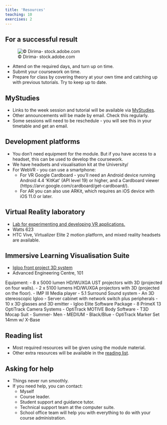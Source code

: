 ```yaml
---
title: 'Resources'
teaching: 10
exercises: 2
---
```


## For a successful result


![&copy; Dirima- stock.adobe.com](fig/success.jpeg)

- Attend on the required days, and turn up on time.
- Submit your coursework on time.
- Prepare for class by covering theory at your own time and catching up with previous tutorials. Try to keep up to date.




## MyStudies
- Links to the week session and tutorial will be available via [MyStudies](https://mystudies.brighton.ac.uk/).
- Other announcements will be made by email. Check this regularly. 
- Some sessions will need to be reschedule - you will see this in your timetable and get an email.

## Development platforms
- You don’t need equipment for the module. But if you have access to a headset, this can be used to develop the coursework.
- We have headsets and visualisation kit at the University/
- For WebVR -  you can use a smartphone:
  - For VR Google Cardboard  - you'll need an Android device running Android 4.4 'KitKat' (API level 19) or higher, and a Cardboard viewer (https://arvr.google.com/cardboard/get-cardboard/).
  - For AR you can also use ARKit, which requires an iOS device with iOS 11.0 or later.


## Virtual Reality laboratory
- [Lab for experimenting and developing VR applications.](https://blogs.brighton.ac.uk/csius/virtual-reality-laboratory/) 
- Watts 623
- HTC Vive, Virtualizer Elite 2 motion platform, and mixed reality headsets are available.

## Immersive Learning Visualisation Suite
- [Igloo front project 3D system](https://blogs.brighton.ac.uk/csius/advanced-immersive-learning-environment/)
- Advanced Engineering Centre, 101

Equipment:
- 8 x 5000 lumen HD/WUXGA UST projectors with 3D (projected on four walls).
- 2 x 5100 lumens HD/WUXGA projectors with 3D (projected on the floor).
- IMP III Media player
- 5.1 Surround Sound system
- An 3D stereoscopic Igloo
- Server cabinet with network switch plus peripherals
- 10 x 3D glasses and 3D emitter
- Igloo Elite Software Package
- 8 PrimeX 13 OptiTrack Camera Systems
- OptiTrack MOTIVE Body Software
- T3D Mocap Suit - Summer- Men - MEDIUM - Black/Blue
- OptiTrack Marker Set 14mm w/ X-Base

## Reading list
- Most required resources will be given using the module material.
- Other extra resources will be available in the [reading list](https://rl.talis.com/3/brighton/lists/CB534EF9-1E08-11CE-37CB-BD547E782BA0.html?lang=en).

## Asking for help
- Things never run smoothly.
- If you need help, you can contact:
  - Myself
  - Course leader.
  - Student support and guidance tutor.
  - Technical support team at the computer suite.
  - School office team will help you with everything to do with your course administration.

